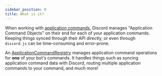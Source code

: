 ```yaml
---
sidebar_position: 0
title: What is it?
---
```


When working with [application commands][discord-application-command-docs], Discord manages "Application Command
Objects" on their end for each of your application commands. Keeping things synced through their API directly, or even
through `discord.js` can be time-consuming and error-prone.

An [ApplicationCommandRegistry][application-command-registry] manages application command operations for **one** of your
bot's commands. It handles things such as syncing application command data with Discord, routing multiple application
commands to your command, and much more!

[application-command-registry]: ../../../../Documentation/api-framework/classes/ApplicationCommandRegistry-1
[discord-application-command-docs]: https://discord.com/developers/docs/interactions/application-commands
